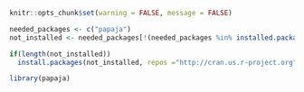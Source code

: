 ```r
knitr::opts_chunk$set(warning = FALSE, message = FALSE) 
```


```r
needed_packages <- c("papaja")                      
not_installed <- needed_packages[!(needed_packages %in% installed.packages()[ , "Package"])]    

if(length(not_installed)) 
  install.packages(not_installed, repos ="http://cran.us.r-project.org") 

library(papaja)
```
